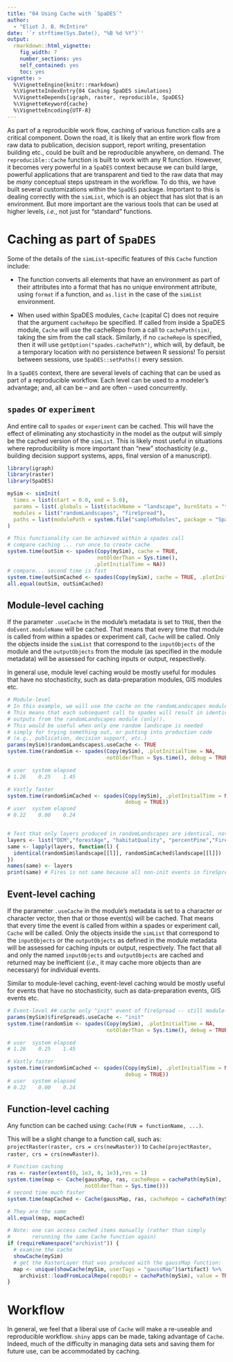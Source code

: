 ```yaml
---
title: "04 Using Cache with `SpaDES`"
author:
  - "Eliot J. B. McIntire"
date: '`r strftime(Sys.Date(), "%B %d %Y")`'
output:
  rmarkdown::html_vignette:
    fig_width: 7
    number_sections: yes
    self_contained: yes
    toc: yes
vignette: >
  %\VignetteEngine{knitr::rmarkdown}
  %\VignetteIndexEntry{04 Caching SpaDES simulations}
  %\VignetteDepends{igraph, raster, reproducible, SpaDES}
  %\VignetteKeyword{cache}
  %\VignetteEncoding{UTF-8}
---
```


As part of a reproducible work flow, caching of various function calls are a critical component.
Down the road, it is likely that an entire work flow from raw data to publication, decision support, report writing, presentation building etc., could be built and be reproducible anywhere, on demand.
The `reproducible::Cache` function is built to work with any R function. 
However, it becomes very powerful in a `SpaDES` context because we can build large, powerful applications that are transparent and tied to the raw data that may be *many* conceptual steps upstream in the workflow. 
To do this, we have built several customizations within the `SpaDES` package. 
Important to this is dealing correctly with the `simList`, which is an object that has slot
that is an environment. But more important are the various tools that can be used at
higher levels, *i.e.*, not just for "standard" functions.

# Caching as part of `SpaDES`

Some of the details of the `simList`-specific features of this `Cache` function include:

- The function converts all elements that have an environment as part of their attributes
into a format that has no unique environment attribute, using `format` if a function, 
and `as.list` in the case of the `simList` environment.

- When used within SpaDES modules, `Cache` (capital C) does not require that the argument `cacheRepo` be specified.
If called from inside a SpaDES module, `Cache` will use the cacheRepo from a call
to `cachePath(sim)`, taking the sim from the call stack.
Similarly, if no `cacheRepo` is specified, then it will use `getOption("spades.cachePath")`, which will, by default, be a temporary location with no persistence between R sessions!
To persist between sessions, use `SpaDES::setPaths()` every session.

In a `SpaDES` context, there are several levels of caching that can be used as part of a reproducible workflow.
Each level can be used to a modeler's advantage; and, all can be -- and are often -- used concurrently.

## `spades` or `experiment`

And entire call to `spades` or `experiment` can be cached.
This will have the effect of eliminating any stochasticity in the model as the output will simply be the cached version of the `simList`.
This is likely most useful in situations where reproducibility is more important than "new" stochasticity (*e.g.*, building decision support systems, apps, final version of a manuscript).

```r
library(igraph)
library(raster)
library(SpaDES)

mySim <- simInit(
  times = list(start = 0.0, end = 5.0),
  params = list(.globals = list(stackName = "landscape", burnStats = "testStats")),
  modules = list("randomLandscapes", "fireSpread"),
  paths = list(modulePath = system.file("sampleModules", package = "SpaDES"))
)

# This functionality can be achieved within a spades call
# compare caching ... run once to create cache
system.time(outSim <- spades(Copy(mySim), cache = TRUE,
                             notOlderThan = Sys.time(),
                            .plotInitialTime = NA))
# compare... second time is fast
system.time(outSimCached <- spades(Copy(mySim), cache = TRUE, .plotInitialTime = NA))
all.equal(outSim, outSimCached)
```

## Module-level caching

If the parameter `.useCache` in the module's metadata is set to `TRUE`, then the `doEvent.moduleName` will be cached.
That means that every time that module is called from within a spades or experiment call, `Cache` will be called.
Only the objects inside the `simList` that correspond to the `inputObjects` of the module and the `outputObjects` from the module (as specified in the module metadata) will be assessed for caching inputs or output, respectively.

In general use, module level caching would be mostly useful for modules that have no stochasticity, such as data-preparation modules, GIS modules etc.

```r
# Module-level
# In this example, we will use the cache on the randomLandscapes module
# This means that each subsequent call to spades will result in identical
# outputs from the randomLandscapes module (only!).
# This would be useful when only one random landscape is needed
# simply for trying something out, or putting into production code
# (e.g., publication, decision support, etc.)
params(mySim)$randomLandscapes$.useCache <- TRUE
system.time(randomSim <- spades(Copy(mySim), .plotInitialTime = NA,
                                notOlderThan = Sys.time(), debug = TRUE))

# user  system elapsed
# 1.26    0.25    1.45

# Vastly faster
system.time(randomSimCached <- spades(Copy(mySim), .plotInitialTime = NA,
                                      debug = TRUE))
# user  system elapsed
# 0.22    0.00    0.24


# Test that only layers produced in randomLandscapes are identical, not fireSpread
layers <- list("DEM","forestAge", "habitatQuality", "percentPine","Fires")
same <- lapply(layers, function(l) {
  identical(randomSim$landscape[[l]], randomSimCached$landscape[[l]])
})
names(same) <- layers
print(same) # Fires is not same because all non-init events in fireSpread are not cached
```

## Event-level caching

If the parameter `.useCache` in the module's metadata is set to a character or character vector, then that or those event(s) will be cached.
That means that every time the event is called from within a spades or experiment call, `Cache` will be called.
Only the objects inside the `simList` that correspond to the `inputObjects` or the
`outputObjects` as defined in the module metadata will be assessed for caching
inputs or output, respectively.
The fact that all and only the named `inputObjects` and `outputObjects` are cached and returned may be inefficient (*i.e.*, it may cache more objects than are necessary) for individual events.

Similar to module-level caching, event-level caching would be mostly useful for events that have no stochasticity, such as data-preparation events, GIS events etc.

```r

# Event-level ## cache only "init" event of fireSpread -- still module-level for randomLandscapes
params(mySim)$fireSpread$.useCache <- "init"
system.time(randomSim <- spades(Copy(mySim), .plotInitialTime = NA,
                                notOlderThan = Sys.time(), debug = TRUE))

# user  system elapsed
# 1.26    0.25    1.45

# Vastly faster
system.time(randomSimCached <- spades(Copy(mySim), .plotInitialTime = NA,
                                      debug = TRUE))
# user  system elapsed
# 0.22    0.00    0.24
```

## Function-level caching

Any function can be cached using: `Cache(FUN = functionName, ...)`.

This will be a slight change to a function call, such as:
`projectRaster(raster, crs = crs(newRaster))`
to
`Cache(projectRaster, raster, crs = crs(newRaster))`.

```r
# Function caching
ras <- raster(extent(0, 1e3, 0, 1e3),res = 1)
system.time(map <- Cache(gaussMap, ras, cacheRepo = cachePath(mySim),
                         notOlderThan = Sys.time()))
# second time much faster
system.time(mapCached <- Cache(gaussMap, ras, cacheRepo = cachePath(mySim)))

# They are the same
all.equal(map, mapCached)

# Note: one can access cached items manually (rather than simply
#       rerunning the same Cache function again)
if (requireNamespace("archivist")) {
  # examine the cache
  showCache(mySim)
  # get the RasterLayer that was produced with the gaussMap function:
  map <- unique(showCache(mySim, userTags = "gaussMap")$artifact) %>%
    archivist::loadFromLocalRepo(repoDir = cachePath(mySim), value = TRUE)
}
```

# Workflow

In general, we feel that a liberal use of `Cache` will make a re-useable and reproducible workflow.
`shiny` apps can be made, taking advantage of `Cache`.
Indeed, much of the difficulty in managing data sets and saving them for future use, can be accommodated by caching.
